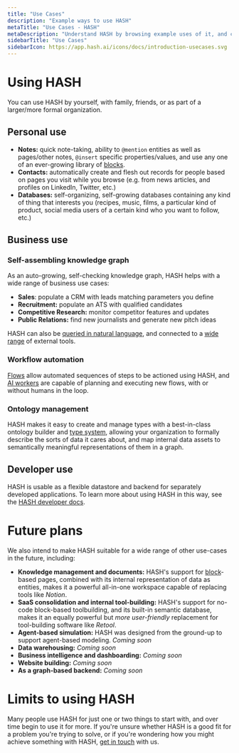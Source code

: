 ```yaml
---
title: "Use Cases"
description: "Example ways to use HASH"
metaTitle: "Use Cases - HASH"
metaDescription: "Understand HASH by browsing example uses of it, and case studies from its users"
sidebarTitle: "Use Cases"
sidebarIcon: https://app.hash.ai/icons/docs/introduction-usecases.svg
---
```


# Using HASH<a id="#examples" />

You can use HASH by yourself, with family, friends, or as part of a larger/more formal organization.

## Personal use<a id="#personal" />

- **Notes:** quick note-taking, ability to `@mention` entities as well as pages/other notes, `@insert` specific properties/values, and use any one of an ever-growing library of [blocks](/guide/pages/blocks).
- **Contacts:** automatically create and flesh out records for people based on pages you visit while you browse (e.g. from news articles, and profiles on LinkedIn, Twitter, etc.)
- **Databases:** self-organizing, self-growing databases containing any kind of thing that interests you (recipes, music, films, a particular kind of product, social media users of a certain kind who you want to follow, etc.)

## Business use<a id="#group" />

### Self-assembling knowledge graph

As an auto-growing, self-checking knowledge graph, HASH helps with a wide range of business use cases:

- **Sales**: populate a CRM with leads matching parameters you define
- **Recruitment:** populate an ATS with qualified candidates
- **Competitive Research:** monitor competitor features and updates
- **Public Relations:** find new journalists and generate new pitch ideas

HASH can also be [queried in natural language](/guide/workers/chat), and connected to a [wide range](/guide/integrations) of external tools.

### Workflow automation

[Flows](/guide/flows) allow automated sequences of steps to be actioned using HASH, and [AI workers](/guide/workers/tasks) are capable of planning and executing new flows, with or without humans in the loop.

### Ontology management

HASH makes it easy to create and manage types with a best-in-class ontology builder and [type system](/guide/types), allowing your organization to formally describe the sorts of data it cares about, and map internal data assets to semantically meaningful representations of them in a graph.

## Developer use<a id="#dev" />

HASH is usable as a flexible datastore and backend for separately developed applications. To learn more about using HASH in this way, see the [HASH developer docs](https://hash.dev/docs).

# Future plans

We also intend to make HASH suitable for a wide range of other use-cases in the future, including:

- **Knowledge management and documents:** HASH's support for [block](/guide/pages/blocks)-based pages, combined with its internal representation of data as entities, makes it a powerful all-in-one workspace capable of replacing tools like _Notion_.
- **SaaS consolidation and internal tool-building:** HASH's support for no-code block-based toolbuilding, and its built-in semantic database, makes it an equally powerful but _more user-friendly_ replacement for tool-building software like _Retool_.
- **Agent-based simulation:** HASH was designed from the ground-up to support agent-based modeling. _Coming soon_
- **Data warehousing:** _Coming soon_
- **Business intelligence and dashboarding:** _Coming soon_
- **Website building:** _Coming soon_
- **As a graph-based backend:** _Coming soon_

# Limits to using HASH

Many people use HASH for just one or two things to start with, and over time begin to use it for more. If you're unsure whether HASH is a good fit for a problem you're trying to solve, or if you're wondering how you might achieve something with HASH, [get in touch](/contact) with us.
